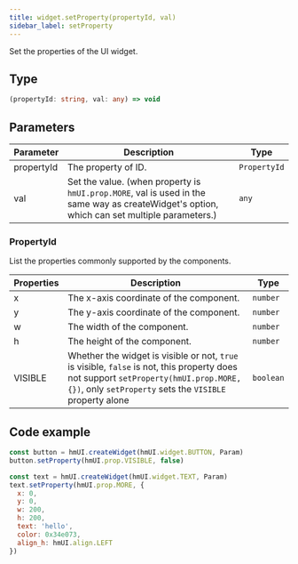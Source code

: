 ```yaml
---
title: widget.setProperty(propertyId, val)
sidebar_label: setProperty
---
```


Set the properties of the UI widget.

## Type

```ts
(propertyId: string, val: any) => void
```

## Parameters

|  Parameter |                                           Description                                                                            |     Type     |
| ---------- | -------------------------------------------------------------------------------------------------------------------------------- | ------------ |
| propertyId |                                        The property of ID.                                                                       | `PropertyId` |
| val        | Set the value. (when property is `hmUI.prop.MORE`, val is used in the same way as createWidget's option, which can set multiple parameters.) | `any` |

### PropertyId

List the properties commonly supported by the components.

| Properties | Description                                                                  |    Type   |
| ---------- | ---------------------------------------------------------------------------- | --------- |
| x          | The x-axis coordinate of the component.                                      | `number` |
| y          | The y-axis coordinate of the component.                                      | `number` |
| w          | The width of the component.                                                  | `number` |
| h          | The height of the component.                                                 | `number` |
| VISIBLE    | Whether the widget is visible or not, `true` is visible, `false` is not, this property does not support `setProperty(hmUI.prop.MORE, {})`, only `setProperty` sets the `VISIBLE` property alone | `boolean` |

## Code example

```js
const button = hmUI.createWidget(hmUI.widget.BUTTON, Param)
button.setProperty(hmUI.prop.VISIBLE, false)

const text = hmUI.createWidget(hmUI.widget.TEXT, Param)
text.setProperty(hmUI.prop.MORE, {
  x: 0,
  y: 0,
  w: 200,
  h: 200,
  text: 'hello',
  color: 0x34e073,
  align_h: hmUI.align.LEFT
})
```
